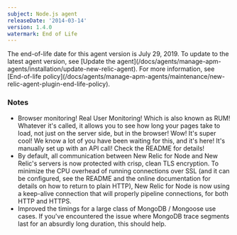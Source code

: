 ```yaml
---
subject: Node.js agent
releaseDate: '2014-03-14'
version: 1.4.0
watermark: End of Life
---
```


<Callout variant="important">
  The end-of-life date for this agent version is July 29, 2019. To update to the latest agent version, see [Update the agent](/docs/agents/manage-apm-agents/installation/update-new-relic-agent). For more information, see [End-of-life policy](/docs/agents/manage-apm-agents/maintenance/new-relic-agent-plugin-end-life-policy).
</Callout>

### Notes

* Browser monitoring! Real User Monitoring! Which is also known as RUM! Whatever it's called, it allows you to see how long your pages take to load, not just on the server side, but in the browser! Wow! It's super cool! We know a lot of you have been waiting for this, and it's here! It's manually set up with an API call! Check the README for details!
* By default, all communication between New Relic for Node and New Relic's servers is now protected with crisp, clean TLS encryption. To minimize the CPU overhead of running connections over SSL (and it can be configured, see the README and the online documentation for details on how to return to plain HTTP), New Relic for Node is now using a keep-alive connection that will properly pipeline connections, for both HTTP and HTTPS.
* Improved the timings for a large class of MongoDB / Mongoose use cases. If you've encountered the issue where MongoDB trace segments last for an absurdly long duration, this should help.
